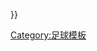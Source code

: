 {{fb team |t=巴贝尔斯堡|tan=巴贝尔斯堡03体育俱乐部|tc=GER|oc={{#if:{{{oc|}}}|{{{oc}}} }} }}<!--
--><noinclude>[[Category:足球模板]]</noinclude>
